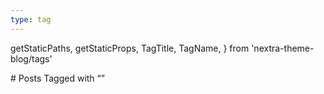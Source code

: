 ```yaml
---
type: tag
---
```


  getStaticPaths,
  getStaticProps,
  TagTitle,
  TagName,
} from 'nextra-theme-blog/tags'

<TagTitle />
# Posts Tagged with “<TagName />”

